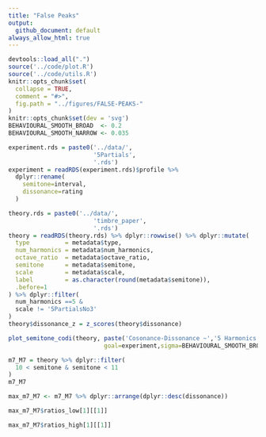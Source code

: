```yaml
---
title: "False Peaks"
output:
  github_document: default
always_allow_html: true
---
```

```r
devtools::load_all(".")
source('../code/plot.R')
source('../code/utils.R')
knitr::opts_chunk$set(
  collapse = TRUE,
  comment = "#>",
  fig.path = "../figures/FALSE-PEAKS-"
)
knitr::opts_chunk$set(dev = 'svg')
BEHAVIOURAL_SMOOTH_BROAD  <- 0.2
BEHAVIOURAL_SMOOTH_NARROW <- 0.035
```

```r
experiment.rds = paste0('../data/',
                        '5Partials',
                        '.rds')
experiment = readRDS(experiment.rds)$profile %>% 
  dplyr::rename(
    semitone=interval,
    dissonance=rating
  )
```

```r
theory.rds = paste0('../data/',
                        'timbre_paper',
                        '.rds')
theory = readRDS(theory.rds) %>% dplyr::rowwise() %>% dplyr::mutate(
  type          = metadata$type,
  num_harmonics = metadata$num_harmonics,
  octave_ratio  = metadata$octave_ratio,
  semitone      = metadata$semitone,
  scale         = metadata$scale,
  label         = as.character(round(metadata$semitone)),
  .before=1
) %>% dplyr::filter(
  num_harmonics ==5 &
  scale != '5PartialsNo3'
)
theory$dissonance_z = z_scores(theory$dissonance)
```

```r
plot_semitone_codi(theory, paste('Cosonance-Dissonance ~','5 Harmonics'),
                           goal=experiment,sigma=BEHAVIOURAL_SMOOTH_BROAD)
```

```r
m7_M7 = theory %>% dplyr::filter(
  10 < semitone & semitone < 11
)
m7_M7
```

```r
max_m7_M7 <- m7_M7 %>% dplyr::arrange(dplyr::desc(dissonance))
```

```r
max_m7_M7$ratios_low[1][[1]]
```
```r
max_m7_M7$ratios_high[1][[1]]
```
